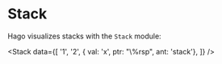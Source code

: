 
<Meta title="Basic Data Structures/Stack" component={Stack} />

# Stack

Hago visualizes stacks with the `Stack` module:

<Stack
  data={[
    '1',
    '2',
    { val: 'x', ptr: "\\%rsp", ant: 'stack'},
  ]}
/>
